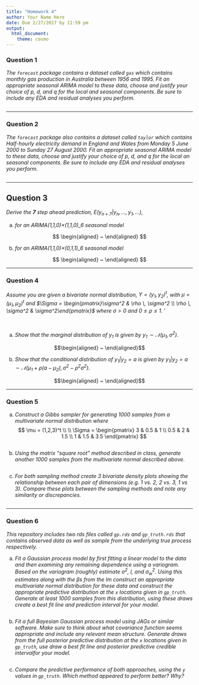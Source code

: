 ```yaml
---
title: "Homework 4"
author: Your Name Here
date: Due 2/27/2017 by 11:59 pm
output: 
  html_document:
    theme: cosmo
---
```


### Question 1

<i>The `forecast` package contains a dataset called `gas` which contains monthly gas production in Australia between 1956 and 1995. Fit an appropriate seasonal ARIMA model to these data, choose and justify your choice of $p$, $d$, and $q$ for the local and seasonal components. Be sure to include any EDA and residual analyses you perform.</i>

```r

```

-----

### Question 2

<i>The `forecast` package also contains a dataset called `taylor` which contains Half-hourly electricity demand in England and Wales from Monday 5 June 2000 to Sunday 27 August 2000. Fit an appropriate seasonal ARIMA model to these data, choose and justify your choice of $p$, $d$, and $q$ for the local an seasonal components. Be sure to include any EDA and residual analyses you perform.</i>

```r

```

-----

## Question 3

<i>Derive the **7** step ahead prediction, $E(y_{n+7}|y_n,\ldots,y_1,\ldots)$,</i>

a. <i>for an ARIMA(1,1,0)$\times$(1,1,0)_6 seasonal model</i>

$$ \begin{aligned}
~
\end{aligned} $$


b. <i>for an ARIMA(1,1,0)$\times$(0,1,1)_6 seasonal model</i>

$$ \begin{aligned}
~
\end{aligned} $$


-----

### Question 4

<i> Assume you are given a bivariate normal distribution, $Y = (y_1, y_2)^t$, with $\mu = (\mu_1, \mu_2)^t$ and $\Sigma = \begin{pmatrix}\sigma^2 & \rho \, \sigma^2 \\ \rho \, \sigma^2 & \sigma^2\end{pmatrix}$ where $\sigma > 0$ and $0 \leq \rho \leq 1$. </i>'

<br/>

a. <i> Show that the marginal distribution of $y_1$ is given by $y_1 \sim \mathcal{N}(\mu_1, \sigma^2)$.</i>

$$\begin{aligned}
~
\end{aligned}$$

b. <i> Show that the conditional distribution of $y_1|y_2 = a$ is given by $y_1|y_2 = a \sim \mathcal{N}(\mu_1 + \rho(a-\mu_2),\sigma^2-\rho^2\sigma^2).$</i>

$$\begin{aligned}
~
\end{aligned}$$

-----

### Question 5

a. <i> Construct a Gibbs sampler for generating 1000 samples from a multivariate normal distribution where </i>
$$
\mu = (1,2,3)^t \\
\\
\Sigma = \begin{pmatrix} 
3   & 0.5 & 1   \\
0.5 & 2   & 1.5 \\
1   & 1.5 & 3.5
\end{pmatrix}
$$

```r
```

b. <i> Using the matrix "square root" method described in class, generate another 1000 samples from the multivariate normal described above. </i>

```r
```

c. <i> For both sampling method create 3 bivariate density plots showing the relationship between each pair of dimensions (e.g. 1 vs. 2, 2 vs. 3, 1 vs 3). Compare these plots between the sampling methods and note any similarity or discrepancies. </i>

```r
```

-----

### Question 6

<i>This repository includes two rds files called `gp.rds` and `gp_truth.rds` that contains observed data as well as sample from the underlying true process respectively.</i> 

a. <i>Fit a Gaussian process model by first fitting a linear model to the data and then examining any remaining dependence using a variogram. Based on the variogram (roughly) estimate $\sigma^2$, $l$, and $\sigma^2_w$. Using this estimates along with the $\beta$s from the lm construct an appropriate multivariate normal distribution for these data and construct the appropriate predictive distribution at the `x` locations given in `gp_truth`. Generate at least 1000 samples from this distribution, using these draws create a best fit line and prediction interval for your model.</i>

```r

```


b. <i>Fit a full Bayesian Gaussian process model using JAGs or similar software. Make sure to think about what covariance function seems appropriate and include any relevant mean structure. Generate draws from the full posterior predictive distribution at the `x` locations given in `gp_truth`, use draw a best fit line and posterior predictive credible intervalfor your model.</i>

```r

```


c. <i>Compare the predictive performance of both approaches, using the `y` values in `gp_truth`. Which method appeared to perform better? Why?</i>

```r

```
